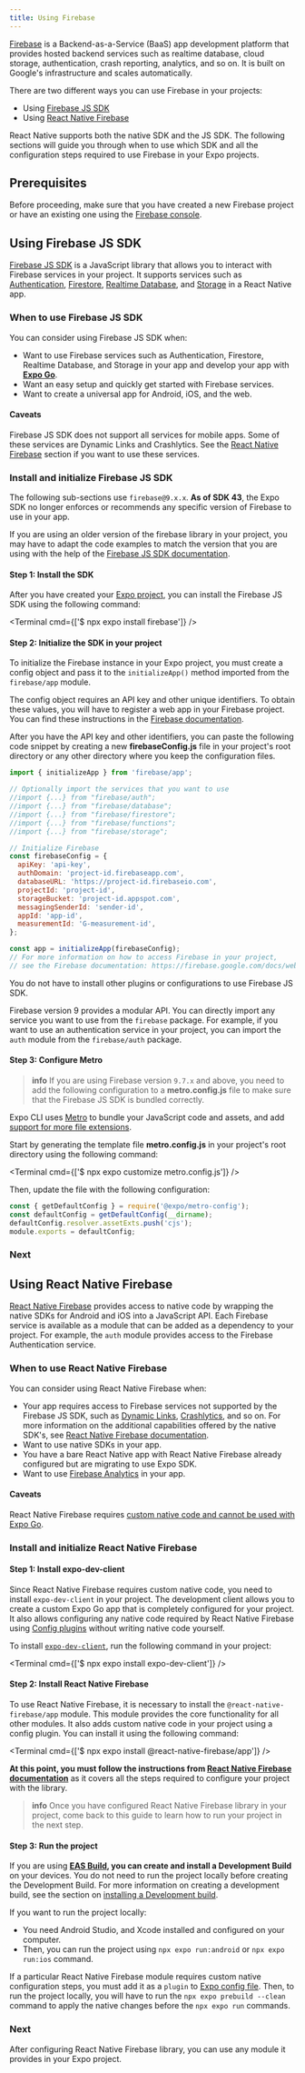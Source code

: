 ```yaml
---
title: Using Firebase
---
```



[Firebase](https://firebase.google.com/) is a Backend-as-a-Service (BaaS) app development platform that provides hosted backend services such as realtime database, cloud storage, authentication, crash reporting, analytics, and so on. It is built on Google's infrastructure and scales automatically.

There are two different ways you can use Firebase in your projects:

- Using [Firebase JS SDK](#using-firebase-js-sdk)
- Using [React Native Firebase](#react-native-firebase)

React Native supports both the native SDK and the JS SDK. The following sections will guide you through when to use which SDK and all the configuration steps required to use Firebase in your Expo projects.

## Prerequisites

Before proceeding, make sure that you have created a new Firebase project or have an existing one using the [Firebase console](https://console.firebase.google.com/).

## Using Firebase JS SDK

[Firebase JS SDK](https://firebase.google.com/docs/web/setup) is a JavaScript library that allows you to interact with Firebase services in your project. It supports services such as [Authentication](https://firebase.google.com/docs/auth), [Firestore](https://firebase.google.com/docs/firestore), [Realtime Database](https://firebase.google.com/docs/database), and [Storage](https://firebase.google.com/docs/storage) in a React Native app.

### When to use Firebase JS SDK

You can consider using Firebase JS SDK when:

- Want to use Firebase services such as Authentication, Firestore, Realtime Database, and Storage in your app and develop your app with [**Expo Go**](/workflow/expo-go/).
- Want an easy setup and quickly get started with Firebase services.
- Want to create a universal app for Android, iOS, and the web.

#### Caveats

Firebase JS SDK does not support all services for mobile apps. Some of these services are Dynamic Links and Crashlytics. See the [React Native Firebase](#react-native-firebase) section if you want to use these services.

### Install and initialize Firebase JS SDK

The following sub-sections use `firebase@9.x.x`. **As of SDK 43**, the Expo SDK no longer enforces or recommends any specific version of Firebase to use in your app.

If you are using an older version of the firebase library in your project, you may have to adapt the code examples to match the version that you are using with the help of the [Firebase JS SDK documentation](https://github.com/firebase/firebase-js-sdk).

#### Step 1: Install the SDK

After you have created your [Expo project](/get-started/create-a-new-app/), you can install the Firebase JS SDK using the following command:

<Terminal cmd={['$ npx expo install firebase']} />

#### Step 2: Initialize the SDK in your project

To initialize the Firebase instance in your Expo project, you must create a config object and pass it to the `initializeApp()` method imported from the `firebase/app` module.

The config object requires an API key and other unique identifiers. To obtain these values, you will have to register a web app in your Firebase project. You can find these instructions in the [Firebase documentation](https://firebase.google.com/docs/web/setup#register-app).

After you have the API key and other identifiers, you can paste the following code snippet by creating a new **firebaseConfig.js** file in your project's root directory or any other directory where you keep the configuration files.

```js firebaseConfig.js
import { initializeApp } from 'firebase/app';

// Optionally import the services that you want to use
//import {...} from "firebase/auth";
//import {...} from "firebase/database";
//import {...} from "firebase/firestore";
//import {...} from "firebase/functions";
//import {...} from "firebase/storage";

// Initialize Firebase
const firebaseConfig = {
  apiKey: 'api-key',
  authDomain: 'project-id.firebaseapp.com',
  databaseURL: 'https://project-id.firebaseio.com',
  projectId: 'project-id',
  storageBucket: 'project-id.appspot.com',
  messagingSenderId: 'sender-id',
  appId: 'app-id',
  measurementId: 'G-measurement-id',
};

const app = initializeApp(firebaseConfig);
// For more information on how to access Firebase in your project,
// see the Firebase documentation: https://firebase.google.com/docs/web/setup#access-firebase
```

You do not have to install other plugins or configurations to use Firebase JS SDK.

Firebase version 9 provides a modular API. You can directly import any service you want to use from the `firebase` package. For example, if you want to use an authentication service in your project, you can import the `auth` module from the `firebase/auth` package.

#### Step 3: Configure Metro

> **info** If you are using Firebase version `9.7.x` and above, you need to add the following configuration to a **metro.config.js** file to make sure that the Firebase JS SDK is bundled correctly.

Expo CLI uses [Metro](https://facebook.github.io/metro/) to bundle your JavaScript code and assets, and add [support for more file extensions](/guides/customizing-metro/#adding-more-file-extensions-to--assetexts).

Start by generating the template file **metro.config.js** in your project's root directory using the following command:

<Terminal cmd={['$ npx expo customize metro.config.js']} />

Then, update the file with the following configuration:

```js metro.config.js
const { getDefaultConfig } = require('@expo/metro-config');
const defaultConfig = getDefaultConfig(__dirname);
defaultConfig.resolver.assetExts.push('cjs');
module.exports = defaultConfig;
```

### Next

<BoxLink
  title="Authentication"
  description="For more information on how to use Authentication in your project, see Firebase documentation."
  href="https://firebase.google.com/docs/auth/web/start"
/>

<BoxLink
  title="Firestore"
  description="For more information on how to use Firestore database in your project, see Firebase documentation."
  href="https://firebase.google.com/docs/firestore/quickstart"
/>

<BoxLink
  title="Realtime Database"
  description="For more information on how to use Realtime Database in your project, see Firebase documentation."
  href="https://firebase.google.com/docs/database"
/>

<BoxLink
  title="Storage"
  description="For more information on how to use Storage, see Firebase documentation."
  href="https://firebase.google.com/docs/storage/web/start"
/>

<BoxLink
  title="Firebase Storage example"
  description="Learn how to use Firebase Storage in an Expo project with our example."
  href="https://github.com/expo/examples/tree/master/with-firebase-storage-upload"
/>

<BoxLink
  title="Managing API keys for Firebase projects"
  description="For more information about managing API Key and unique identifiers in a Firebase project."
  href="https://firebase.google.com/docs/projects/api-keys"
/>

## Using React Native Firebase

[React Native Firebase](https://rnfirebase.io/) provides access to native code by wrapping the native SDKs for Android and iOS into a JavaScript API. Each Firebase service is available as a module that can be added as a dependency to your project. For example, the `auth` module provides access to the Firebase Authentication service.

### When to use React Native Firebase

You can consider using React Native Firebase when:

- Your app requires access to Firebase services not supported by the Firebase JS SDK, such as [Dynamic Links](https://rnfirebase.io/dynamic-links/usage), [Crashlytics](https://rnfirebase.io/crashlytics/usage), and so on. For more information on the additional capabilities offered by the native SDK's, see [React Native Firebase documentation](https://rnfirebase.io/faqs-and-tips#why-react-native-firebase-over-firebase-js-sdk).
- Want to use native SDKs in your app.
- You have a bare React Native app with React Native Firebase already configured but are migrating to use Expo SDK.
- Want to use [Firebase Analytics](https://rnfirebase.io/analytics/usage) in your app.

#### Caveats

React Native Firebase requires [custom native code and cannot be used with Expo Go](/workflow/expo-go/#custom-native-code).

### Install and initialize React Native Firebase

#### Step 1: Install expo-dev-client

Since React Native Firebase requires custom native code, you need to install `expo-dev-client` in your project. The development client allows you to create a custom Expo Go app that is completely configured for your project. It also allows configuring any native code required by React Native Firebase using [Config plugins](/guides/config-plugins/) without writing native code yourself.

To install [`expo-dev-client`](/development/getting-started/#installing--expo-dev-client--in-your-project), run the following command in your project:

<Terminal cmd={['$ npx expo install expo-dev-client']} />

#### Step 2: Install React Native Firebase

To use React Native Firebase, it is necessary to install the `@react-native-firebase/app` module. This module provides the core functionality for all other modules. It also adds custom native code in your project using a config plugin. You can install it using the following command:

<Terminal cmd={['$ npx expo install @react-native-firebase/app']} />

**At this point, you must follow the instructions from [React Native Firebase documentation](https://rnfirebase.io/#managed-workflow)** as it covers all the steps required to configure your project with the library.

> **info** Once you have configured React Native Firebase library in your project, come back to this guide to learn how to run your project in the next step.

#### Step 3: Run the project

If you are using **[EAS Build](/build/introduction/), you can create and install a Development Build** on your devices. You do not need to run the project locally before creating the Development Build. For more information on creating a development build, see the section on [installing a Development build](/development/getting-started/#creating-and-installing-your-first-development-build).

If you want to run the project locally:

- You need Android Studio, and Xcode installed and configured on your computer.
- Then, you can run the project using `npx expo run:android` or `npx expo run:ios` command.

If a particular React Native Firebase module requires custom native configuration steps, you must add it as a `plugin` to [Expo config file](/workflow/configuration/). Then, to run the project locally, you will have to run the `npx expo prebuild --clean` command to apply the native changes before the `npx expo run` commands.

### Next

After configuring React Native Firebase library, you can use any module it provides in your Expo project.

<BoxLink
  title="React Native Firebase documentation"
  description="For more information to install and use a certain module from React Native Firebase, we recommend you to check their documentation."
  href="https://rnfirebase.io/"
/>
